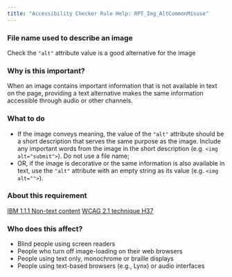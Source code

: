 ```yaml
---
title: "Accessibility Checker Rule Help: RPT_Img_AltCommonMisuse"
---
```


<div className="toolHelp">
<Row>
<Column colLg={16} colMd={8} colSm={4} className="toolHead">

### File name used to describe an image

<div id="locLevel"></div>

Check the `"alt"` attribute value is a good alternative for the image

</Column>
</Row>
<Row>
<Column colLg={11} colMd={5} colSm={4} className="toolMain">

### Why is this important?

When an image contains important information that is not available in text on the page, providing a text alternative makes the same information accessible through audio or other channels.

<div id="locSnippet"></div>

### What to do

* If the image conveys meaning, the value of the `"alt"` attribute should be a short description that serves the same purpose as the image. Include any important words from the image in the short description (e.g. `<img alt="submit">`). Do not use a file name;
* OR, if the image is decorative or the same information is also available in text, use the `"alt"` attribute with an empty string as its value (e.g.  `<img alt="">`).

</Column>
<Column colLg={5} colMd={3} colSm={4} className="toolLeft">

### About this requirement

[IBM 1.1.1 Non-text content](http://www.ibm.com/able/guidelines/ci162/non_text_content.html)
[WCAG 2.1 technique H37](https://www.w3.org/WAI/WCAG21/Techniques/html/H37)

### Who does this affect?

 * Blind people using screen readers
 * People who turn off image-loading on their web browsers
 * People using text only, monochrome or braille displays
 * People using text-based browsers (e.g., Lynx) or audio interfaces

</Column>
</Row>
</div>

